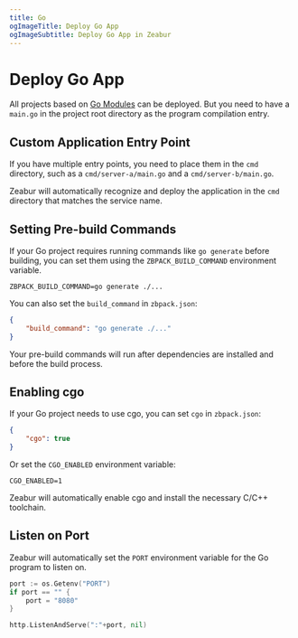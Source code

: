 ```yaml
---
title: Go
ogImageTitle: Deploy Go App
ogImageSubtitle: Deploy Go App in Zeabur
---
```


# Deploy Go App

All projects based on [Go Modules](https://blog.golang.org/using-go-modules) can be deployed. But you need to have a `main.go` in the project root directory as the program compilation entry.

## Custom Application Entry Point

If you have multiple entry points, you need to place them in the `cmd` directory, such as a `cmd/server-a/main.go` and a `cmd/server-b/main.go`.

Zeabur will automatically recognize and deploy the application in the `cmd` directory that matches the service name.

## Setting Pre-build Commands

If your Go project requires running commands like `go generate` before building, you can set them using the `ZBPACK_BUILD_COMMAND` environment variable.

```env
ZBPACK_BUILD_COMMAND=go generate ./...
```

You can also set the `build_command` in `zbpack.json`:

```json
{
    "build_command": "go generate ./..."
}
```

Your pre-build commands will run after dependencies are installed and before the build process.

## Enabling cgo

If your Go project needs to use cgo, you can set `cgo` in `zbpack.json`:

```json
{
    "cgo": true
}
```

Or set the `CGO_ENABLED` environment variable:

```env
CGO_ENABLED=1
```

Zeabur will automatically enable cgo and install the necessary C/C++ toolchain.

## Listen on Port

Zeabur will automatically set the `PORT` environment variable for the Go program to listen on.

```go
port := os.Getenv("PORT")
if port == "" {
    port = "8080"
}

http.ListenAndServe(":"+port, nil)
```
